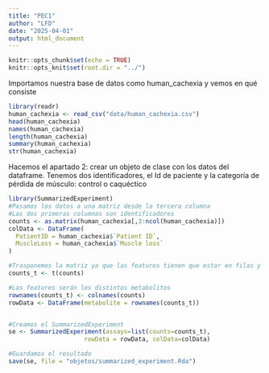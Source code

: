 ```yaml
---
title: "PEC1"
author: "LFD"
date: "2025-04-01"
output: html_document
---
```


```r
knitr::opts_chunk$set(echo = TRUE)
knitr::opts_knit$set(root.dir = "../") 
```

Importamos nuestra base de datos como human_cachexia y vemos en qué consiste 
```r
library(readr)
human_cachexia <- read_csv("data/human_cachexia.csv")
head(human_cachexia)
names(human_cachexia)
length(human_cachexia)
summary(human_cachexia)
str(human_cachexia)
```

Hacemos el apartado 2: crear un objeto de clase con los datos del dataframe.
Tenemos dos identificadores, el Id de paciente y la categoría de pérdida de músculo: control o caquéctico
```r
library(SummarizedExperiment)
#Pasamos los datos a una matriz desde la tercera columna
#Las dos primeras columnas son identificadores
counts <- as.matrix(human_cachexia[,3:ncol(human_cachexia)])
colData <- DataFrame(
  PatientID = human_cachexia$`Patient ID`,
  MuscleLoss = human_cachexia$`Muscle loss`
)

#Trasponemos la matriz ya que las features tienen que estar en filas y las samples en columns
counts_t <- t(counts)

#Las features serán los distintos metabolitos
rownames(counts_t) <- colnames(counts)
rowData <- DataFrame(metabolite = rownames(counts_t))


#Creamos el SummarizedExperiment
se <- SummarizedExperiment(assays=list(counts=counts_t),
                     rowData = rowData, colData=colData)

#Guardamos el resultado
save(se, file = "objetos/summarized_experiment.Rda")

```

